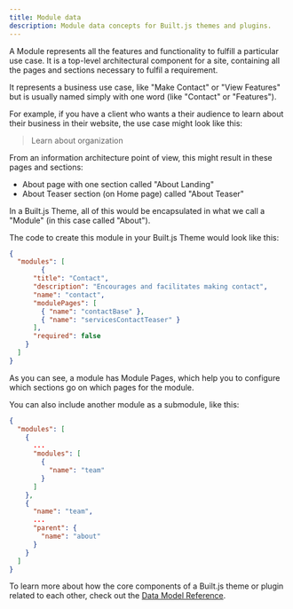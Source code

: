 ```yaml
---
title: Module data
description: Module data concepts for Built.js themes and plugins.
---
```


A Module represents all the features and functionality to fulfill a particular use case. It is a top-level architectural component for a site, containing all the pages and sections necessary to fulfil a requirement.

It represents a business use case, like "Make Contact" or "View Features" but is usually named simply with one word (like "Contact" or "Features").

For example, if you have a client who wants a their audience to learn about their business in their website, the use case might look like this:

> Learn about organization

From an information architecture point of view, this might result in these pages and sections:
- About page with one section called "About Landing"
- About Teaser section (on Home page) called "About Teaser"

In a Built.js Theme, all of this would be encapsulated in what we call a "Module" (in this case called "About").

The code to create this module in your Built.js Theme would look like this:
```json title="public/data/modules.json" copy
{
  "modules": [
        {
      "title": "Contact",
      "description": "Encourages and facilitates making contact",
      "name": "contact",
      "modulePages": [
        { "name": "contactBase" },
        { "name": "servicesContactTeaser" }
      ],
      "required": false
    }
  ]
}
```
As you can see, a module has Module Pages, which help you to configure which sections go on which pages for the module.

You can also include another module as a submodule, like this:

```json title="public/data/modules.json" copy
{
  "modules": [
    {
      ...
      "modules": [
        {
          "name": "team"
        }
      ]
    },
    {
      "name": "team",
      ...
      "parent": {
        "name": "about"
      }
    }
  ]
}
```

To learn more about how the core components of a Built.js theme or plugin related to each other, check out the [Data Model Reference](/docs/data-model-reference).